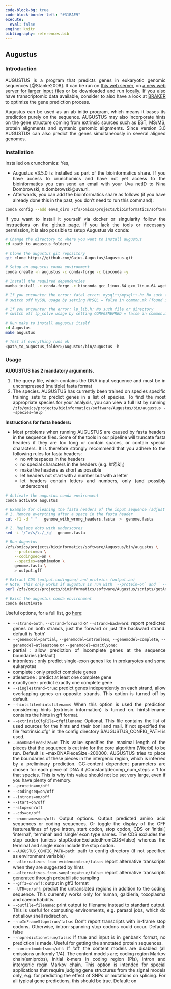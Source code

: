 ---
code-block-bg: true
code-block-border-left: "#31BAE9"
execute:
  eval: false
engine: knitr
bibliography: references.bib
---

<div style="text-align: justify">

## Augustus

### Introduction

AUGUSTUS is a program that predicts genes in eukaryotic genomic sequences [@Stanke2008]. It can be run on [this web server](https://bioinf.uni-greifswald.de/augustus/submission.php), on [a new web server for larger input files](https://bioinf.uni-greifswald.de/webaugustus/) or be downloaded and run [locally](https://github.com/Gaius-Augustus/Augustus). If you also have transcriptomic data available, consider to also have a look at [BRAKER](https://github.com/Gaius-Augustus/BRAKER) to optimize the gene prediction process.

Augustus can be used as an ab initio program, which means it bases its prediction purely on the sequence. AUGUSTUS may also incorporate hints on the gene structure coming from extrinsic sources such as EST, MS/MS, protein alignments and syntenic genomic alignments. Since version 3.0 AUGUSTUS can also predict the genes simultaneously in several aligned genomes.

### Installation

Installed on crunchomics: Yes,

-   Augustus v3.5.0 is installed as part of the bioinformatics share. If you have access to crunchomics and have not yet access to the bioinformatics you can send an email with your Uva netID to Nina Dombrowski, n.dombrowski\@uva.nl.
-   Afterwards, you can add the bioinformatics share as follows (if you have already done this in the past, you don't need to run this command):

```{bash}
conda config --add envs_dirs /zfs/omics/projects/bioinformatics/software/miniconda3/envs/
```

If you want to install it yourself via docker or singularity follow the instructions on the [github page](https://github.com/Gaius-Augustus/Augustus). If you lack the tools or necessary permission, it is also possible to setup Augustus via conda:

```{bash}
# Change the directory to where you want to install augustus
cd <path_to_augustus_folder>/

# Clone the augustus git repository
git clone https://github.com/Gaius-Augustus/Augustus.git

# Setup an augustus conda environment
conda create -n augustus -c conda-forge -c bioconda -y

# Install the required dependencies
mamba install -c conda-forge -c bioconda gcc_linux-64 gxx_linux-64 wget git autoconf make gsl boost libiconv suitesparse lp_solve sqlite mysql-connector-cpp boost zlib bamtools samtools htslib cdbtools diamond perl-file-which perl-parallel-forkmanager perl-yaml perl-dbd-mysql biopython mysql

# If you encounter the error: fatal error: mysql++/mysql++.h: No such file or directory
# switch off MySQL usage by setting MYSQL = false in common.mk (found in the Augustus folder, you downloaded with git)

# If you encounter the error: lp_lib.h: No such file or directory
# switch off lp_solve usage by setting COMPGENEPRED = false in common.mk

# Run make to install augustus itself
cd Augustus
make augustus

# Test if everything runs ok 
<path_to_augustus_folder>/Augustus/bin/augustus -h
```

### Usage

**AUGUSTUS has 2 mandatory arguments.**

1.  The query file, which contains the DNA input sequence and must be in uncompressed (multiple) fasta format
2.  The species. AUGUSTUS has currently been trained on species specific training sets to predict genes in a list of species. To find the most appropriate species for your analysis, you can view a full list by running `/zfs/omics/projects/bioinformatics/software/Augustus/bin/augustus --species=help`

**Instructions for fasta headers:**

-   Most problems when running AUGUSTUS are caused by fasta headers in the sequence files. Some of the tools in our pipeline will truncate fasta headers if they are too long or contain spaces, or contain special characters. It is therefore strongly recommend that you adhere to the following rules for fasta headers:
    -   no whitespaces in the headers
    -   no special characters in the headers (e.g. !#\@&\|;)
    -   make the headers as short as possible
    -   let headers not start with a number but with a letter
    -   let headers contain letters and numbers, only (and possibly underscores)

```{bash}
# Activate the augustus conda environment
conda activate augustus 

# Example for cleaning the fasta headers of the input sequence (adjust as needed for your purposes)
# 1. Remove everything after a space in the fasta header 
cut -f1 -d " "   genome_with_wrong_headers.fasta  >  genome.fasta 

# 2. Replace dots with underscores
sed -i '/^>/s/\./_/g'  genome.fasta 

# Run Augustus
/zfs/omics/projects/bioinformatics/software/Augustus/bin/augustus \
    --protein=on \
    --codingseq=on \
    --species=amphimedon \
    genome.fasta \
    > output.gff

# Extract CDS (output.codingseq) and proteins (output.aa)
# Note, this only works if augustus is run with `--protein=on` and ` --species=amphimedon`
perl /zfs/omics/projects/bioinformatics/software/Augustus/scripts/getAnnoFasta.pl output.gff

# Exist the augustus conda environment
conda deactivate
```

Useful options, for a full list, go [here](https://github.com/Gaius-Augustus/Augustus/blob/master/docs/RUNNING-AUGUSTUS.md):

-   `--strand=both`, `--strand=forward` or `--strand=backward`: report predicted genes on both strands, just the forward or just the backward strand. default is 'both'
-   `--genemodel=partial`, `--genemodel=intronless`, `--genemodel=complete`, `--genemodel=atleastone` or `--genemodel=exactlyone`:
-   partial : allow prediction of incomplete genes at the sequence boundaries (default)
-   intronless : only predict single-exon genes like in prokaryotes and some eukaryotes
-   complete : only predict complete genes
-   atleastone : predict at least one complete gene
-   exactlyone : predict exactly one complete gene
-   `--singlestrand=true`: predict genes independently on each strand, allow overlapping genes on opposite strands. This option is turned off by default.
-   `--hintsfile=hintsfilename`: When this option is used the prediction considering hints (extrinsic information) is turned on. hintsfilename contains the hints in gff format.
-   `--extrinsicCfgFile=cfgfilename`: Optional. This file contains the list of used sources for the hints and their boni and mali. If not specified the file "extrinsic.cfg" in the config directory \$AUGUSTUS_CONFIG_PATH is used.
-   `--maxDNAPieceSize=n`: This value specifies the maximal length of the pieces that the sequence is cut into for the core algorithm (Viterbi) to be run. Default is --maxDNAPieceSize=200000. AUGUSTUS tries to place the boundaries of these pieces in the intergenic region, which is inferred by a preliminary prediction. GC-content dependent parameters are chosen for each piece of DNA if /Constant/decomp_num_steps \> 1 for that species. This is why this value should not be set very large, even if you have plenty of memory.
-   `--protein=on/off`
-   `--codingseq=on/off`
-   `--introns=on/off`
-   `--start=on/off`
-   `--stop=on/off`
-   `--cds=on/off`
-   `--exonnames=on/off`: Output options. Output predicted amino acid sequences or coding sequences. Or toggle the display of the GFF features/lines of type intron, start codon, stop codon, CDS or 'initial', 'internal', 'terminal' and 'single' exon type names. The CDS excludes the stop codon (unless stopCodonExcludedFromCDS=false) whereas the terminal and single exon include the stop codon.
-   `--AUGUSTUS_CONFIG_PATH=path`: path to config directory (if not specified as environment variable)
-   `--alternatives-from-evidence=true/false`: report alternative transcripts when they are suggested by hints
-   `--alternatives-from-sampling=true/false`: report alternative transcripts generated through probabilistic sampling
-   `--gff3=on/off`: output in gff3 format
-   `--UTR=on/off`: predict the untranslated regions in addition to the coding sequence. This currently works only for human, galdieria, toxoplasma and caenorhabditis.
-   `--outfile=filename`: print output to filename instead to standard output. This is useful for computing environments, e.g. parasol jobs, which do not allow shell redirection.
-   `--noInFrameStop=true/false`: Don't report transcripts with in-frame stop codons. Otherwise, intron-spanning stop codons could occur. Default: false
-   `--noprediction=true/false`: If true and input is in genbank format, no prediction is made. Useful for getting the annotated protein sequences.
-   `--contentmodels=on/off`: If 'off' the content models are disabled (all emissions uniformly 1/4). The content models are; coding region Markov chain(emiprobs), initial k-mers in coding region (Pls), intron and intergenic regin Markov chain. This option is intended for special applications that require judging gene structures from the signal models only, e.g. for predicting the effect of SNPs or mutations on splicing. For all typical gene predictions, this should be true. Default: on